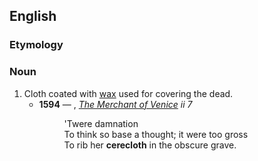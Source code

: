 ==English==

===Etymology===
{{compound|lang=en|cere|cloth}}

===Noun===
{{en-noun}}

# Cloth coated with [[wax]] used for covering the dead.
#* '''1594''' — {{w|William Shakespeare}}, ''[[s:The Merchant of Venice|The Merchant of Venice]] ii 7''
#*: 'Twere damnation<br>To think so base a thought; it were too gross<br>To rib her '''cerecloth''' in the obscure grave.

{{c|en|Burial|Fabrics}}